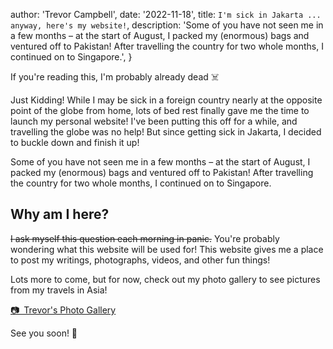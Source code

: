 
  author: 'Trevor Campbell',
  date: '2022-11-18',
  title: `I'm sick in Jakarta ... anyway, here's my website!`,
  description:
    'Some of you have not seen me in a few months – at the start of August, I packed my (enormous) bags and ventured off to Pakistan! After travelling the country for two whole months, I continued on to Singapore.',
}


If you're reading this, I'm probably already dead ☠️

Just Kidding! While I may be sick in a foreign country nearly at the opposite point of the globe from home, lots of bed rest finally gave me the time to launch my personal website! I've been putting this off for a while, and travelling the globe was no help! But since getting sick in Jakarta, I decided to buckle down and finish it up!

Some of you have not seen me in a few months – at the start of August, I packed my (enormous) bags and ventured off to Pakistan! After travelling the country for two whole months, I continued on to Singapore.

## Why am I here?

~~I ask myself this question each morning in panic.~~
You're probably wondering what this website will be used for! This website gives me a place to post my writings, photographs, videos, and other fun things!

Lots more to come, but for now, check out my photo gallery to see pictures from my travels in Asia!

[📷 Trevor's Photo Gallery](/gallery)

See you soon! 👋

